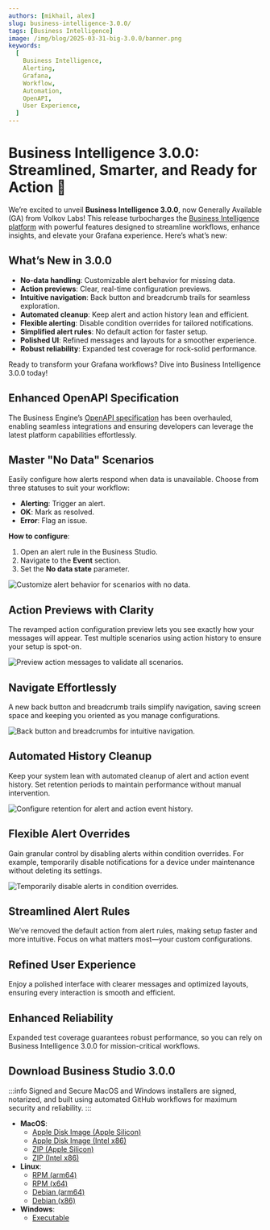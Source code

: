 ```yaml
---
authors: [mikhail, alex]
slug: business-intelligence-3.0.0/
tags: [Business Intelligence]
image: /img/blog/2025-03-31-big-3.0.0/banner.png
keywords:
  [
    Business Intelligence,
    Alerting,
    Grafana,
    Workflow,
    Automation,
    OpenAPI,
    User Experience,
  ]
---
```



# Business Intelligence 3.0.0: Streamlined, Smarter, and Ready for Action 🚀

We’re excited to unveil **Business Intelligence 3.0.0**, now Generally Available (GA) from Volkov Labs! This release turbocharges the [Business Intelligence platform](/big/) with powerful features designed to streamline workflows, enhance insights, and elevate your Grafana experience. Here’s what’s new:

## What’s New in 3.0.0

- **No-data handling**: Customizable alert behavior for missing data.
- **Action previews**: Clear, real-time configuration previews.
- **Intuitive navigation**: Back button and breadcrumb trails for seamless exploration.
- **Automated cleanup**: Keep alert and action history lean and efficient.
- **Flexible alerting**: Disable condition overrides for tailored notifications.
- **Simplified alert rules**: No default action for faster setup.
- **Polished UI**: Refined messages and layouts for a smoother experience.
- **Robust reliability**: Expanded test coverage for rock-solid performance.

Ready to transform your Grafana workflows? Dive into Business Intelligence 3.0.0 today!

## Enhanced OpenAPI Specification

The Business Engine’s [OpenAPI specification](/big/api/) has been overhauled, enabling seamless integrations and ensuring developers can leverage the latest platform capabilities effortlessly.

## Master "No Data" Scenarios

Easily configure how alerts respond when data is unavailable. Choose from three statuses to suit your workflow:

- **Alerting**: Trigger an alert.
- **OK**: Mark as resolved.
- **Error**: Flag an issue.

**How to configure**:

1. Open an alert rule in the Business Studio.
2. Navigate to the **Event** section.
3. Set the **No data state** parameter.

<Image
  title="Customize alert behavior for scenarios with no data."
  src="/img/blog/2025-03-31-big-3.0.0/no-data.png"
/>

## Action Previews with Clarity

The revamped action configuration preview lets you see exactly how your messages will appear. Test multiple scenarios using action history to ensure your setup is spot-on.

<Image
  title="Preview action messages to validate all scenarios."
  src="/img/blog/2025-03-31-big-3.0.0/preview.png"
/>

## Navigate Effortlessly

A new back button and breadcrumb trails simplify navigation, saving screen space and keeping you oriented as you manage configurations.

<Image
  title="Back button and breadcrumbs for intuitive navigation."
  src="/img/blog/2025-03-31-big-3.0.0/breadcrumbs.png"
/>

## Automated History Cleanup

Keep your system lean with automated cleanup of alert and action event history. Set retention periods to maintain performance without manual intervention.

<Image
  title="Configure retention for alert and action event history."
  src="/img/blog/2025-03-31-big-3.0.0/processing.png"
/>

## Flexible Alert Overrides

Gain granular control by disabling alerts within condition overrides. For example, temporarily disable notifications for a device under maintenance without deleting its settings.

<Image
  title="Temporarily disable alerts in condition overrides."
  src="/img/blog/2025-03-31-big-3.0.0/override.png"
/>

## Streamlined Alert Rules

We’ve removed the default action from alert rules, making setup faster and more intuitive. Focus on what matters most—your custom configurations.

## Refined User Experience

Enjoy a polished interface with clearer messages and optimized layouts, ensuring every interaction is smooth and efficient.

## Enhanced Reliability

Expanded test coverage guarantees robust performance, so you can rely on Business Intelligence 3.0.0 for mission-critical workflows.

## Download Business Studio 3.0.0

:::info Signed and Secure
MacOS and Windows installers are signed, notarized, and built using automated GitHub workflows for maximum security and reliability.
:::

- **MacOS**:
  - [Apple Disk Image (Apple Silicon)](https://github.com/VolkovLabs/business-intelligence/releases/download/v3.0.0/Business.Studio-3.0.0-arm64.dmg)
  - [Apple Disk Image (Intel x86)](https://github.com/VolkovLabs/business-intelligence/releases/download/v3.0.0/Business.Studio-3.0.0-x64.dmg)
  - [ZIP (Apple Silicon)](https://github.com/VolkovLabs/business-intelligence/releases/download/v3.0.0/Business.Studio-darwin-arm64-3.0.0.zip)
  - [ZIP (Intel x86)](https://github.com/VolkovLabs/business-intelligence/releases/download/v3.0.0/Business.Studio-darwin-x64-3.0.0.zip)
- **Linux**:
  - [RPM (arm64)](https://github.com/VolkovLabs/business-intelligence/releases/download/v3.0.0/business-studio-3.0.0-1.arm64.rpm)
  - [RPM (x64)](https://github.com/VolkovLabs/business-intelligence/releases/download/v3.0.0/business-studio-3.0.0-1.x86_64.rpm)
  - [Debian (arm64)](https://github.com/VolkovLabs/business-intelligence/releases/download/v3.0.0/business-studio_3.0.0_arm64.deb)
  - [Debian (x86)](https://github.com/VolkovLabs/business-intelligence/releases/download/v3.0.0/business-studio_3.0.0_amd64.deb)
- **Windows**:
  - [Executable](https://github.com/VolkovLabs/business-intelligence/releases/download/v3.0.0/Business.Studio-3.0.0.Setup.exe)

<GettingStarted />

<Feedback />
